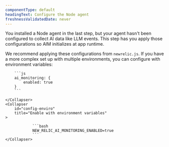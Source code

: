 ```yaml
---
componentType: default
headingText: Configure the Node agent
freshnessValidatedDate: never
---
```


You installed a Node agent in the last step, but your agent hasn't been configured to collect AI data like LLM events. This step has you apply those configurations so AIM initializes at app runtime. 

We recommend applying these configurations from `newrelic.js`. If you have a more complex set up with multiple environments, you can configure with environment variables: 

<CollapserGroup>
    <Collapser
        id="config-file"
        title="Enable with config file"
    >

        ```js
        ai_monitoring: {
            enabled: true
        }
        ```   

    </Collapser>
    <Collapser
        id="config-enviro"
        title="Enable with environment variables"
    >

                ```bash
                NEW_RELIC_AI_MONITORING_ENABLED=true
                ```
    </Collapser>
</CollapserGroup>

